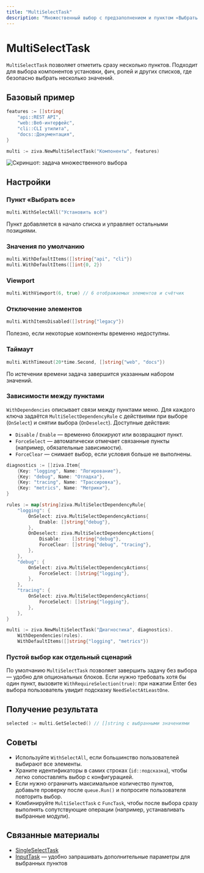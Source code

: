 ```yaml
---
title: "MultiSelectTask"
description: "Множественный выбор с предзаполнением и пунктом «Выбрать все»"
---
```


# MultiSelectTask

`MultiSelectTask` позволяет отметить сразу несколько пунктов. Подходит для выбора компонентов установки, фич, ролей и других списков, где безопасно выбрать несколько значений.

## Базовый пример

```go
features := []string{
    "api::REST API",
    "web::Веб-интерфейс",
    "cli::CLI утилита",
    "docs::Документация",
}

multi := ziva.NewMultiSelectTask("Компоненты", features)
```

![Скриншот: задача множественного выбора](/images/pic_3.png)

## Настройки

### Пункт «Выбрать все»

```go
multi.WithSelectAll("Установить всё")
```

Пункт добавляется в начало списка и управляет остальными позициями.

### Значения по умолчанию

```go
multi.WithDefaultItems([]string{"api", "cli"})
multi.WithDefaultItems([]int{0, 2})
```

### Viewport

```go
multi.WithViewport(6, true) // 6 отображаемых элементов и счётчик
```

### Отключение элементов

```go
multi.WithItemsDisabled([]string{"legacy"})
```

Полезно, если некоторые компоненты временно недоступны.

### Таймаут

```go
multi.WithTimeout(20*time.Second, []string{"web", "docs"})
```

По истечении времени задача завершится указанным набором значений.

### Зависимости между пунктами

`WithDependencies` описывает связи между пунктами меню. Для каждого ключа задаётся `MultiSelectDependencyRule` с действиями при выборе (`OnSelect`) и снятии выбора (`OnDeselect`). Доступные действия:

- `Disable` / `Enable` — временно блокируют или возвращают пункт.
- `ForceSelect` — автоматически отмечает связанные пункты (например, обязательные зависимости).
- `ForceClear` — снимает выбор, если условия больше не выполнены.

```go
diagnostics := []ziva.Item{
    {Key: "logging", Name: "Логирование"},
    {Key: "debug", Name: "Отладка"},
    {Key: "tracing", Name: "Трассировка"},
    {Key: "metrics", Name: "Метрики"},
}

rules := map[string]ziva.MultiSelectDependencyRule{
    "logging": {
        OnSelect: ziva.MultiSelectDependencyActions{
            Enable: []string{"debug"},
        },
        OnDeselect: ziva.MultiSelectDependencyActions{
            Disable:    []string{"debug"},
            ForceClear: []string{"debug", "tracing"},
        },
    },
    "debug": {
        OnSelect: ziva.MultiSelectDependencyActions{
            ForceSelect: []string{"logging"},
        },
    },
    "tracing": {
        OnSelect: ziva.MultiSelectDependencyActions{
            ForceSelect: []string{"logging"},
        },
    },
}

multi := ziva.NewMultiSelectTask("Диагностика", diagnostics).
    WithDependencies(rules).
    WithDefaultItems([]string{"logging", "metrics"})
```

### Пустой выбор как отдельный сценарий

По умолчанию `MultiSelectTask` позволяет завершить задачу без выбора — удобно для опциональных блоков. Если нужно требовать хотя бы один пункт, вызовите `WithRequireSelection(true)`: при нажатии Enter без выбора пользователь увидит подсказку `NeedSelectAtLeastOne`.

## Получение результата

```go
selected := multi.GetSelected() // []string с выбранными значениями
```

## Советы

- Используйте `WithSelectAll`, если большинство пользователей выбирают все элементы.
- Храните идентификаторы в самих строках (`id::подсказка`), чтобы легко сопоставлять выбор с конфигурацией.
- Если нужно ограничить максимальное количество пунктов, добавьте проверку после `queue.Run()` и попросите пользователя повторить выбор.
- Комбинируйте `MultiSelectTask` с `FuncTask`, чтобы после выбора сразу выполнять сопутствующие операции (например, устанавливать выбранные модули).

## Связанные материалы

- [SingleSelectTask](/ru/components/singleselect-task)
- [InputTask](/ru/components/input-task) — удобно запрашивать дополнительные параметры для выбранных пунктов
